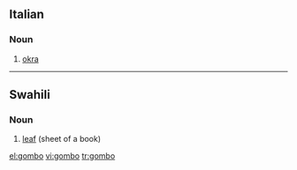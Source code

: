 ==Italian==

===Noun===
{{it-noun|gomb|m|o|i}}

# [[okra]]

----
==Swahili==

===Noun===
{{infl|sw|noun}}

# [[leaf]] (sheet of a book)

{{tbot entry|Swahili|leaf|2007|November}}

[[el:gombo]]
[[vi:gombo]]
[[tr:gombo]]